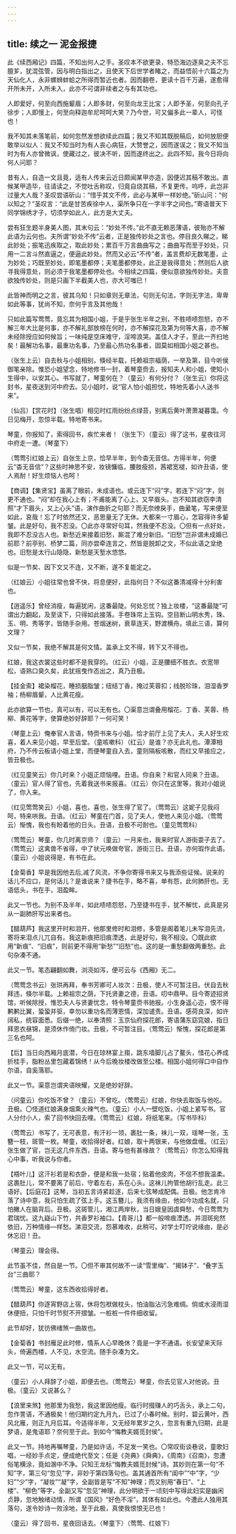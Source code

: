 ```yaml
---
---
---
```

title: 续之一 泥金报捷
---




此《续西厢记》四篇，不知出何人之手。圣叹本不欲更录，特恐海边逐臭之夫不忘膻芗，犹混弦管，因与明白指出之，且使天下后世学者睹之，而益悟前十六篇之为天仙化人，永非螺蛳蚌蛤之所得而暂近也者。因而翻卷，更读十百千万遍，遂愈得开所未开，入所未入，此亦不可谓非续者之与有其功也。

人即爱好，何至向西施颦眉；人即多财，何至向龙王比宝；人即予圣，何至向孔子徐步；人即慢上，何至向释迦牟尼呵呵大笑？乃今世，可又偏多此一辈人，可怪也！

我不知其未落笔前，如何忽然发想欲续此四篇；我又不知其既脱稿后，如何放胆便敢举以似人：我又不知当时为有人丧心病狂，大赞誉之，因而遂误之；我又不知当时为有人亦曾微讽，使藏过之，彼决不听，因而遂终出之。此四不知，我今日将向何人问耶？

昔有人，自造一文且竟，适有人传来云近日颇闻某甲亦造，因便迟其稿不敢出。直候某甲造毕，往请读之，不觉吐舌称叹，归竟自烧其稿，不复更传。呜呼，此岂非过量大人哉？圣叹尝语斫山：“惜乎其文不传，此必与某甲一样妙绝。”斫山问：“何以知之？”圣叹言：“此是甘苦疾徐中人，渠所争只在一字半字之间也。”寄语普天下同学锦绣才子，切须学如此人，此方是大丈夫。

尝有狂生题半身美人图，其末句云：“妙处不传。”此不直无赖恶薄语，彼殆亦不解此语为云何也。夫所谓“妙处不传”云者，正是独传妙处之言也。停目良久睇之，睇此妙处；振笔迅疾取之，取此妙处；累百千万言曲曲写之；曲曲写而至于妙处，只用一二言斗然直逼之，便逼此妙处。然而又必云“不传”者，盖言费却无数笔墨，止为妙处；巧既至妙处，即笔墨都停；夫笔墨都停处，此正是我得意处；然则后人欲寻我得意处，则必须于我笔墨都停处也。今相续之四篇，便似意欲独传妙处。夫意欲独传妙处，则是只画下半截美人也，亦大可嗤已！

此皆神而明之之言，彼其乌知！只如章则无章法，句则无句法，字则无字法，卑卑如此等事，犹尚不知，奈何乎言及其他哉！

只如此篇写莺莺，竟忘其为相国小姐，于是乎张生半年之别，不胜啧啧怨怒，亦不解三年大比是何事，亦不解礼部放榜在何时，亦不解探花及第为何等大喜，亦不解未经除授应如何候旨；一味纯是空床难守，淫啼浪哭。盖佳人才子，至此一齐扫地矣！最解功名事，最重功名事，乃至最心热功名事者，固莫如相国小姐之甚也。


（张生上云）自去秋与小姐相别，倏经半载，托赖祖宗福荫，一举及第，目今听侯御笔亲除。惟恐小姐望念，特地修书一封，着琴童赍去，报知夫人和小姐，使知小生得中，以安其心。书写就了，琴童何在？（童云）有何分付？（张生云）你将这封书，星夜送到河中府去。见小姐时，说“官人怕小姐担忧，特地先着小人送书来”。

〔仙吕〕【赏花时】（张生唱）相见时红雨纷纷点绿苔，别离后黄叶萧萧凝暮霭。今日见梅开，忽惊半载。特地寄书来。

琴童，你报知了，索得回书，疾忙来者！（张生下）（童云）得了这书，星夜往河中府走一遭。（琴童下）

（莺莺引红娘上云）自张生上京，恰早半年，到今杳无音信。方得半年，何便云“杳无音信”？这些时神思不安，妆镜慵临，腰肢瘦损，茜裙宽褪，如许丑语，使人焉耐！好生烦恼人也呵！

【商调】【集贤宝】虽离了眼前，未成语也。或云连下“闷”字，若连下“闷”字，则更不通也。“闷”却在我心上有；不甫能离了心上，又早眉头。岂不知其欲窃李清照“才下眉头，又上心头”语，演作曲折之句耶？而无奈缭戾手，曲盝笔，写来便至如此，哀哉！忘了时依然还又，恶思量无了无休。大都来一寸眉心，怎容得许多颦皱。此是好句，我不忍没。〇此亦寻常好句耳，然我便不忍没。〇但有一点好处，我即不忍没古人也。新愁近来接着旧愁，厮混了难分新旧。“旧愁”岂非谓未成婚已前耶？前亭别、桥梦二篇，同亦尝牵连言之，然皆是脱卸之文，不似此语之坌绝也。旧愁是太行山隐隐，新愁是天堑水悠悠。

似是一节矣、因下文又不连，又不断，遂不复能定之。

（红娘云）小姐往常也曾不快，将息便好，此指何日？不似这番清减得十分利害也。

【逍遥乐】曾经消瘦，每遍犹闲，这番最陡。何处忘忧？独上妆楼，“这番最陡”可谓出力翻起，及至读下，只得如此接落。手卷珠帘上玉钩。空目断山明水秀，珠、玉、明、秀等字，皆随手杂用。苍烟迷树，衰草连天，野渡横舟。填此三语，算何文理？

又似一节矣，我绝不解其是何文情。盖承上文不得，转下又不得也。

红娘，我这衣裳这些时都不是我穿的。（红云）小姐，正是腰细不胜衣。衣宽带松，语熟口臭久矣，此犹摇曳作态出之，真乃丑极。

【挂金索】裙染榴花，睡损胭脂皱；纽结丁香，掩过芙蓉扣；线脱珍珠，泪湿香罗袖；杨柳眉颦，人比黄花瘦。

此亦欲算一节也，真可以有，可以无有也。〇渠意岂谓叠用榴花、丁香、芙蓉、杨柳、黄花等字，使算绝妙好辞耶？一何可笑！

（琴童上云）俺奉官人言语，特赍书来与小姐。恰才前厅上见了夫人，夫人好生欢喜，着人来见小姐，早至后堂。（童咳嗽科）（红云）是谁？亦无此礼也。潭潭相府，乃不传云板请小姐上堂，而便琴童自入去，童则隔板咳散，而红又早接应之，皆丑极也。

（红见童笑云）你几时来？小姐正烦恼哩。丑语。你自来？和官人同来？丑语。（童云）官人得了官也，先着我送书来报喜。（红云）你只在这里等，我对小姐说了，你入来。

（红见莺莺笑云）小姐，喜也，喜也，张生得了官了。（莺莺云）这妮子见我闷呵，特来哄我。丑语。（红云）琴童在门首，见了夫人，使他人来见小姐。（莺莺云）惭愧，我也有盼着他的日头。丑语，丑极不可耐也。（童见莺莺科）

（莺莺云）琴童，你几时离京师？（童云）一月来也，我来时官人游街耍子去了。（莺莺云）这禽兽不省得，中了状元唤做夸官，游街三日。丑语，亦何瑕作此语。（童云）小姐说得是，有书在此。

【金菊香】早是我因他去后,减了风流，不争你寄得书来又与我添些证候。说来的话儿不应口，是何话儿？是谁说来？捷书在手，略不喜，单有怨，此何肺肝也。无语低头，书在手，泪盈眸。

此又一节也。为别不及半年，如此啧啧怨怒，乃至捷书在手，犹不解忧，此真是另从一副肺肝写出来者也。

【醋葫芦】我这里开时和泪开，他那里修时和泪修，多管是阁着笔儿未写泪先流，寄将来泪点儿兀自有。我这新痕把旧痕湮透，此是好句，我不相没。〇既此欲用“新痕”、“旧痕”，则前更不得用“新愁”“旧愁”也。这的是一重愁翻做两重愁。此句杂凑不通。

此又一节。笔态翩翻如舞，浏湸如泻，便可云与《西厢》无二。

（莺莺念书云）张珙再拜，奉书芳卿可人妆次：丑极，使人不可暂注目。伏自去秋拜违，倏尔半载。上赖祖宗之荫，下托贤妻之德，丑语。叨中鼎甲。目今寄迹招贤馆，听候除授，惟恐夫人与贤妻忧念，特令琴童赍书驰报。小生身遥心迩，恨不得鹣鹣比翼，蛩蛩并驱，幸勿以重功名而薄恩情，深加谴责。丑语。感荷良深，如许阔私，统容面悉。后缀一绝，以奉清照：玉京仙府探花郎，寄语蒲东窈窕娘，指日拜恩衣昼锦，是须休作倚门妆。丑极，不可暂注目。（莺莺云）惭愧，探花郎是第三名也呵。

【后】当日向西厢月底潜，今日在琼林宴上搊，跳东墙脚儿占了鳌头，惜花心养成折桂手，脂粉丛里包藏着锦绣！从今后晚妆楼改做至公楼。相国小姐何得口中自作尔语，自奚落耶。

此又一节。渠意岂谓夹语映耀，又是绝妙好辞。

（问童云）你吃饭不曾？（童云）不曾吃。（莺莺云）红娘，你快去取饭与他吃。丑极。〇怪道红娘满身烟熏火辣气也。（童云）小人一壁吃饭，小姐上紧写书。官人分付小人，索了回书快回去哩。（莺莺云）红娘，将纸笔来。（写书毕科）

（莺莺云）书写了，无可表意，有汗衫一领，裹肚一条，袜儿一双，瑶琴一张，玉簪一枝，斑管一枚。琴童，收拾得好者。红娘，取十两银来，与他做盘缠。（红云）张生做了官，岂无这几件东西，丑语。寄与他有甚缘故？（莺莺云）你怎么知得我心中事，听我说与你者。

【梧叶儿】这汗衫若是和衣卧，便是和我一处宿；贴着他皮肉，不信不想我温柔。这裹肚儿，常不要离了前后，守着左右，系在心头。这袜儿拘管他胡行乱走。此三语好。【后庭花】这琴，当初五言诗紧趁逐，后来七弦琴成配偶。丑极。他怎肯冷落了诗中意，我只怕生疏了弦上手。这玉簪儿，我须有缘由，他如今功成名就，只怕撇人在脑背后。丑极。这斑管儿，湘江两岸秋，当日娥皇因虞舜愁，今日莺莺为君瑞忧。这九嶷山下竹，共香罗衫袖口。【青哥儿】都一般啼痕湮透。并泪斑宛然依旧，万种情缘—样愁。涕泪交流，怨慕难收，此稍可。对学士叮咛说缘由，是必休忘旧！丑。

（琴童云）理会得。

此节虽不佳，然自是一节。〇但不审其何故不一读“雪里梅”、“揭钵子”、“叠字玉台”三曲耶？

（莺莺云）琴童，这东西收拾得好者。

【醋葫芦】你逐宵野店上宿，休将包袱做枕头，怕油脂沾污急难绸。倘或水浸雨湿休便扭，只怕千时节熨不开摺皱。一桩桩一件件细收留。

此节却好，犹彷佛绪煞一曲故也。

【金菊香】书封雁足此时修，情系人心早晚休？竟是一字不通语。长安望来天际头，倚遍西楼，人不见，水空流。随手杂凑为文。

此又一节，可以无有。

（童云）小人拜辞了小姐，即便去也。（莺莺云）琴童，你去见官人对他说。丑极。（童云）又说甚么？

【浪里来煞】他那里为我愁，我这里因他瘦。临行时掇赚人的巧舌头，承上二句，忽作詈语，不通极矣！他归期约定九月九，已过了小春时候。别时，碧云黄叶，西风北雁，则正九月后耳。今适得半年，又无经年累岁之久，忽言有重九归期，此是梦语，是鬼语耶？奈何至于此。到如今“悔教夫婿觅封侯”。

此又一节。持地再嘱琴童，乃是如许话，不足发一笑也。〇常叹街谈巷说，童歌妇唱，一经妙手点定，便成绝代至文；任是《尧典》《舜典》，《周南》《召南》，忽遭俗笔横涂，竟如溷中不净。只知王龙标“悔教夫婿觅封候”诗。其妙则在第一句“不知”字，第三句“忽见”字，非妙于第四落句也。盖其通首所有“闺中”“中”字，“少妇”“少”字，“凝妆”“凝”字，全副皆是写“不知”神理；而又别用“春日”、“上楼”、“柳色”等字，全副又写“忽见”神理，此分明欲于一顷刻中写得此妇实是幽闲贞静，忽地触绪动情，所谓《国风》“好色不淫”，其体有如此也。今遭此人独用其落句，遂令妙诗一败涂地，至于此极，真使我恨恨无已也！

（童云）得了回书，星夜回话去。（琴童下）（莺莺、红娘下）